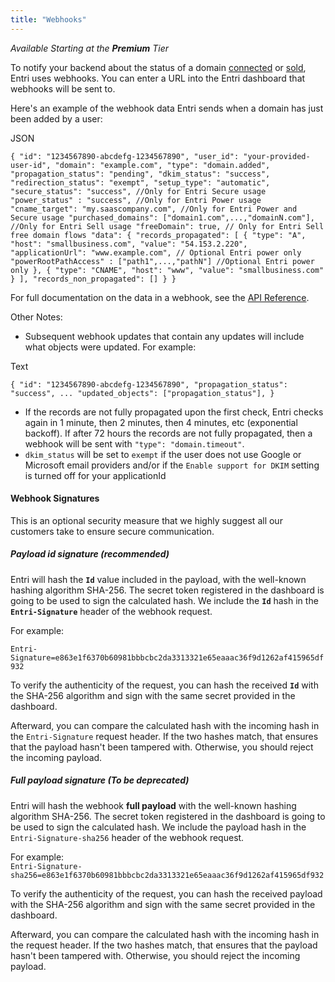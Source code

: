 ```yaml
---
title: "Webhooks"
---
```


_Available Starting at the **Premium** Tier_

To notify your backend about the status of a domain [connected](/docs/install) or [sold](/docs/domain-purchasing), Entri uses webhooks. You can enter a URL into the Entri dashboard that webhooks will be sent to.

Here's an example of the webhook data Entri sends when a domain has just been added by a user:

JSON

`{
  "id": "1234567890-abcdefg-1234567890",
  "user_id": "your-provided-user-id",
  "domain": "example.com",
  "type": "domain.added",
  "propagation_status": "pending",
  "dkim_status": "success",
  "redirection_status": "exempt",
  "setup_type": "automatic",
  "secure_status": "success", //Only for Entri Secure usage
  "power_status" : "success", //Only for Entri Power usage
  "cname_target": "my.saascompany.com", //Only for Entri Power and Secure usage
  "purchased_domains": ["domain1.com",...,"domainN.com"], //Only for Entri Sell usage
  "freeDomain": true, // Only for Entri Sell free domain flows
  "data": {
    "records_propagated": [
      {
        "type": "A",
        "host": "smallbusiness.com",
        "value": "54.153.2.220",
        "applicationUrl": "www.example.com", // Optional Entri power only
        "powerRootPathAccess" : ["path1",...,"pathN"] //Optional Entri power only
      },
      {
        "type": "CNAME",
        "host": "www",
        "value": "smallbusiness.com"
      }
    ],
    "records_non_propagated": []
  }
}
`

For full documentation on the data in a webhook, see the [API Reference](/docs/api-reference).

Other Notes:

* Subsequent webhook updates that contain any updates will include what objects were updated. For example:

Text

`{
  "id": "1234567890-abcdefg-1234567890",
  "propagation_status": "success",
  ...
  "updated_objects": ["propagation_status"],
}
`

* If the records are not fully propagated upon the first check, Entri checks again in 1 minute, then 2 minutes, then 4 minutes, etc (exponential backoff). If after 72 hours the records are not fully propagated, then a webhook will be sent with `"type": "domain.timeout"`.
* `dkim_status` will be set to `exempt` if the user does not use Google or Microsoft email providers and/or if the `Enable support for DKIM` setting is turned off for your applicationId

#### Webhook Signatures

This is an optional security measure that we highly suggest all our customers take to ensure secure communication.

##### Payload id signature (recommended)

Entri will hash the **`Id`**  value included in the payload, with the well-known hashing algorithm SHA-256\. The secret token registered in the dashboard is going to be used to sign the calculated hash. We include the **`Id`** hash in the **`Entri-Signature`** header of the webhook request.

For example: 

`Entri-Signature=e863e1f6370b60981bbbcbc2da3313321e65eaaac36f9d1262af415965df932`

To verify the authenticity of the request, you can hash the received **`Id`** with the SHA-256 algorithm and sign with the same secret provided in the dashboard.

Afterward, you can compare the calculated hash with the incoming hash in the `Entri-Signature` request header. If the two hashes match, that ensures that the payload hasn't been tampered with. Otherwise, you should reject the incoming payload.

##### Full payload signature (To be deprecated)

Entri will hash the webhook **full payload** with the well-known hashing algorithm SHA-256\. The secret token registered in the dashboard is going to be used to sign the calculated hash. We include the payload hash in the `Entri-Signature-sha256` header of the webhook request.

For example:  
`Entri-Signature-sha256=e863e1f6370b60981bbbcbc2da3313321e65eaaac36f9d1262af415965df932`

To verify the authenticity of the request, you can hash the received payload with the SHA-256 algorithm and sign with the same secret provided in the dashboard. 

Afterward, you can compare the calculated hash with the incoming hash in the request header. If the two hashes match, that ensures that the payload hasn't been tampered with. Otherwise, you should reject the incoming payload.